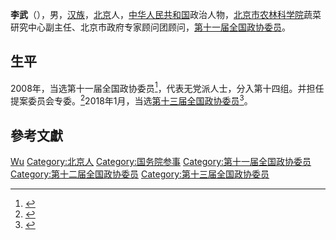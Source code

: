 '''李武'''（{{bd|1954年|9月|}}），男，[[汉族|汉族]]，[[北京|北京]]人，[[中华人民共和国|中华人民共和国]]政治人物，[[北京市农林科学院|北京市农林科学院]]蔬菜研究中心副主任、北京市政府专家顾问团顾问，[[第十一届全国政协委员|第十一届全国政协委员]]。

== 生平 ==
2008年，当选第十一届全国政协委员<ref>{{cite news|title=第十一届全国政协委员名单|url=http://www.indaa.com.cn/zt/2009qglh/zxzs/200903/t20090303_127573.html|accessdate=2013-04-09|newspaper=新华社北京1月25日电 中国人民政治协商会议第十一届全国委员会委员名单(共2237人，2008年1月25日政协第十届全国委员会常务委员会第二十次会议通过)|date=2008年1月25日|deadurl=yes|archiveurl=https://web.archive.org/web/20130928014403/http://www.indaa.com.cn/zt/2009qglh/zxzs/200903/t20090303_127573.html|archivedate=2013年9月28日|df=}}</ref>，代表无党派人士，分入第十四组。并担任提案委员会专委。<ref>{{cite news|title=全国政协信息-李武|url=http://www.cppcc.gov.cn/CMS/wylibary/showJcwyxtInfoWylibary.action?tabJcwyxt.guid=11W0004960&wytype=wjwy|accessdate=2013-04-11|newspaper=全国政协委员会|archive-date=2018-01-27|archive-url=https://web.archive.org/web/20180127083933/http://www.cppcc.gov.cn/CMS/wylibary/showJcwyxtInfoWylibary.action?tabJcwyxt.guid=11W0004960&wytype=wjwy|dead-url=no}}</ref>2018年1月，当选[[中国人民政治协商会议第十三届全国委员会委员名单|第十三届全国政协委员]]<ref>{{Cite web|url=http://sports.163.com/18/0126/06/D92BRKK400051C89.html|title=中国人民政治协商会议第十三届全国委员会委员名单|accessdate=2018-01-26|last=|work=网易|archive-url=https://web.archive.org/web/20180127143232/http://sports.163.com/18/0126/06/D92BRKK400051C89.html|archive-date=2018-01-27|dead-url=yes}}</ref>。

== 參考文獻 ==
{{reflist}}

{{中国政治人物小作品}}
{{国务院参事}}

{{Authority control}}
{{DEFAULTSORT:Li李}}
[[Category:李姓|Wu]]
[[Category:北京人|Category:北京人]]
[[Category:国务院参事|Category:国务院参事]]
[[Category:第十一届全国政协委员|Category:第十一届全国政协委员]]
[[Category:第十二届全国政协委员|Category:第十二届全国政协委员]]
[[Category:第十三届全国政协委员|Category:第十三届全国政协委员]]